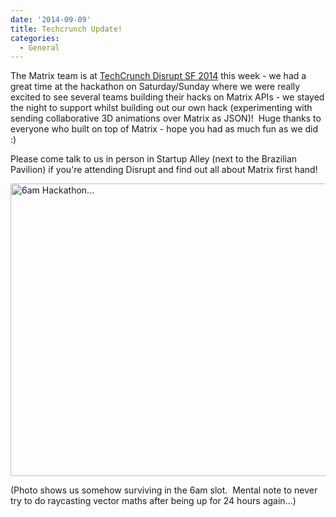 ```yaml
---
date: '2014-09-09'
title: Techcrunch Update!
categories:
  - General
---
```


The Matrix team is at <a href="http://techcrunch.com/events/disrupt-sf-2014/">TechCrunch Disrupt SF 2014</a> this week - we had a great time at the hackathon on Saturday/Sunday where we were really excited to see several teams building their hacks on Matrix APIs - we stayed the night to support whilst building out our own hack (experimenting with sending collaborative 3D animations over Matrix as JSON)!  Huge thanks to everyone who built on top of Matrix - hope you had as much fun as we did :)

Please come talk to us in person in Startup Alley (next to the Brazilian Pavilion) if you're attending Disrupt and find out all about Matrix first hand!

<a href="http://matrix.org/blog/wp-content/uploads/2014/09/6am.jpg"><img class="aligncenter size-large wp-image-138" src="http://matrix.org/blog/wp-content/uploads/2014/09/6am-1024x768.jpg" alt="6am Hackathon..." width="625" height="468" /></a>

(Photo shows us somehow surviving in the 6am slot.  Mental note to never try to do raycasting vector maths after being up for 24 hours again...)

&nbsp;